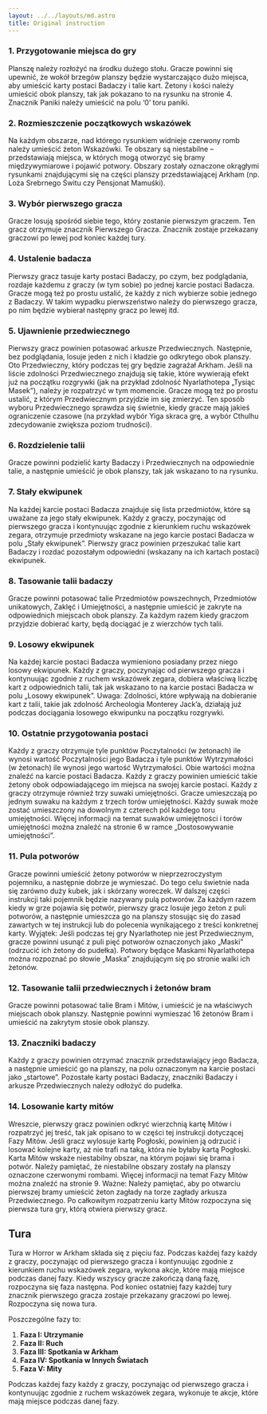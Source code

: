 ```yaml
---
layout: ../../layouts/md.astro
title: Original instruction
---
```


### 1. Przygotowanie miejsca do gry
Planszę należy rozłożyć na środku dużego stołu. Gracze powinni się upewnić, że wokół brzegów planszy będzie wystarczająco dużo miejsca, aby umieścić karty postaci Badaczy i talie kart. Żetony i kości należy umieścić obok planszy, tak jak pokazano to na rysunku na stronie 4. Znacznik Paniki należy umieścić na polu ‘0’ toru paniki.

### 2. Rozmieszczenie początkowych wskazówek
Na każdym obszarze, nad którego rysunkiem widnieje czerwony romb należy umieścić żeton Wskazówki. Te obszary są niestabilne – przedstawiają miejsca, w których mogą otworzyć się bramy międzywymiarowe i pojawić potwory. Obszary zostały oznaczone okrągłymi rysunkami znajdującymi się na części planszy przedstawiającej Arkham (np. Loża Srebrnego Świtu czy Pensjonat Mamuśki).

### 3. Wybór pierwszego gracza
Gracze losują spośród siebie tego, który zostanie pierwszym graczem. Ten gracz otrzymuje znacznik Pierwszego Gracza. Znacznik zostaje przekazany graczowi po lewej pod koniec każdej tury.

### 4. Ustalenie badacza
Pierwszy gracz tasuje karty postaci Badaczy, po czym, bez podglądania, rozdaje każdemu z graczy (w tym sobie) po jednej karcie postaci Badacza. Gracze mogą też po prostu ustalić, że każdy z nich wybierze sobie jednego z Badaczy. W takim wypadku pierwszeństwo należy do pierwszego gracza, po nim będzie wybierał następny gracz po lewej itd.

### 5. Ujawnienie przedwiecznego
Pierwszy gracz powinien potasować arkusze Przedwiecznych. Następnie, bez podglądania, losuje jeden z nich i kładzie go odkrytego obok planszy. Oto Przedwieczny, który podczas tej gry będzie zagrażał Arkham. Jeśli na liście zdolności Przedwiecznego znajdują się takie, które wywierają efekt już na początku rozgrywki (jak na przykład zdolność Nyarlathotepa „Tysiąc Masek”), należy je rozpatrzyć w tym momencie. Gracze mogą też po prostu ustalić, z którym Przedwiecznym przyjdzie im się zmierzyć. Ten sposób wyboru Przedwiecznego sprawdza się świetnie, kiedy gracze mają jakieś ograniczenie czasowe (na przykład wybór Yiga skraca grę, a wybór Cthulhu zdecydowanie zwiększa poziom trudności).

### 6. Rozdzielenie talii
Gracze powinni podzielić karty Badaczy i Przedwiecznych na odpowiednie talie, a następnie umieścić je obok planszy, tak jak wskazano to na rysunku.

### 7. Stały ekwipunek
Na każdej karcie postaci Badacza znajduje się lista przedmiotów, które są uważane za jego stały ekwipunek. Każdy z graczy, poczynając od pierwszego gracza i kontynuując zgodnie z kierunkiem ruchu wskazówek zegara, otrzymuje przedmioty wskazane na jego karcie postaci Badacza w polu „Stały ekwipunek”. Pierwszy gracz powinien przeszukać talie kart Badaczy i rozdać pozostałym odpowiedni (wskazany na ich kartach postaci) ekwipunek.

### 8. Tasowanie talii badaczy
Gracze powinni potasować talie Przedmiotów powszechnych, Przedmiotów unikatowych, Zaklęć i Umiejętności, a następnie umieścić je zakryte na odpowiednich miejscach obok planszy. Za każdym razem kiedy graczom przyjdzie dobierać karty, będą dociągać je z wierzchów tych talii.

### 9. Losowy ekwipunek
Na każdej karcie postaci Badacza wymieniono posiadany przez niego losowy ekwipunek. Każdy z graczy, poczynając od pierwszego gracza i kontynuując zgodnie z ruchem wskazówek zegara, dobiera właściwą liczbę kart z odpowiednich talii, tak jak wskazano to na karcie postaci Badacza w polu „Losowy ekwipunek”. Uwaga: Zdolności, które wpływają na dobieranie kart z talii, takie jak zdolność Archeologia Monterey Jack’a, działają już podczas dociągania losowego ekwipunku na początku rozgrywki.

### 10. Ostatnie przygotowania postaci
Każdy z graczy otrzymuje tyle punktów Poczytalności (w żetonach) ile wynosi wartość Poczytalności jego Badacza i tyle punktów Wytrzymałości (w żetonach) ile wynosi jego wartość Wytrzymałości. Obie wartości można znaleźć na karcie postaci Badacza. Każdy z graczy powinien umieścić takie żetony obok odpowiadającego im miejsca na swojej karcie postaci. Każdy z graczy otrzymuje również trzy suwaki umiejętności. Gracze umieszczają po jednym suwaku na każdym z trzech torów umiejętności. Każdy suwak może zostać umieszczony na dowolnym z czterech pól każdego toru umiejętności. Więcej informacji na temat suwaków umiejętności i torów umiejętności można znaleźć na stronie 6 w ramce „Dostosowywanie umiejętności”.

### 11. Pula potworów
Gracze powinni umieścić żetony potworów w nieprzezroczystym pojemniku, a następnie dobrze je wymieszać. Do tego celu świetnie nada się zarówno duży kubek, jak i skórzany woreczek. W dalszej części instrukcji taki pojemnik będzie nazywany pulą potworów. Za każdym razem kiedy w grze pojawia się potwór, pierwszy gracz losuje jego żeton z puli potworów, a następnie umieszcza go na planszy stosując się do zasad zawartych w tej instrukcji lub do polecenia wynikającego z treści konkretnej karty. Wyjątek: Jeśli podczas tej gry Nyarlathotep nie jest Przedwiecznym, gracze powinni usunąć z puli pięć potworów oznaczonych jako „Maski” (odrzucić ich żetony do pudełka). Potwory będące Maskami Nyarlathotepa można rozpoznać po słowie „Maska” znajdującym się po stronie walki ich żetonów.

### 12. Tasowanie talii przedwiecznych i żetonów bram
Gracze powinni potasować talie Bram i Mitów, i umieścić je na właściwych miejscach obok planszy. Następnie powinni wymieszać 16 żetonów Bram i umieścić na zakrytym stosie obok planszy.

### 13. Znaczniki badaczy
Każdy z graczy powinien otrzymać znacznik przedstawiający jego Badacza, a następnie umieścić go na planszy, na polu oznaczonym na karcie postaci jako „startowe”. Pozostałe karty postaci Badaczy, znaczniki Badaczy i arkusze Przedwiecznych należy odłożyć do pudełka.

### 14. Losowanie karty mitów
Wreszcie, pierwszy gracz powinien odkryć wierzchnią kartę Mitów i rozpatrzyć jej treść, tak jak opisano to w części tej instrukcji dotyczącej Fazy Mitów. Jeśli gracz wylosuje kartę Pogłoski, powinien ją odrzucić i losować kolejne karty, aż nie trafi na taką, która nie byłaby kartą Pogłoski. Karta Mitów wskaże niestabilny obszar, na którym pojawi się brama i potwór. Należy pamiętać, że niestabilne obszary zostały na planszy oznaczone czerwonymi rombami. Więcej informacji na temat Fazy Mitów można znaleźć na stronie 9. Ważne: Należy pamiętać, aby po otwarciu pierwszej bramy umieścić żeton zagłady na torze zagłady arkusza Przedwiecznego. Po całkowitym rozpatrzeniu karty Mitów rozpoczyna się pierwsza tura gry, którą otwiera pierwszy gracz.

## Tura
Tura w Horror w Arkham składa się z pięciu faz. Podczas każdej fazy każdy z graczy, poczynając od pierwszego gracza i kontynuując zgodnie z kierunkiem ruchu wskazówek zegara, wykona akcje, które mają miejsce podczas danej fazy. Kiedy wszyscy gracze zakończą daną fazę, rozpoczyna się faza następna. Pod koniec ostatniej fazy każdej tury znacznik pierwszego gracza zostaje przekazany graczowi po lewej. Rozpoczyna się nowa tura. 

Poszczególne fazy to:

1. **Faza I: Utrzymanie**
2. **Faza II: Ruch**
3. **Faza III: Spotkania w Arkham**
4. **Faza IV: Spotkania w Innych Światach**
5. **Faza V: Mity**

<Notice>
Podczas każdej fazy każdy z graczy, poczynając od pierwszego gracza i kontynuując zgodnie z ruchem wskazówek zegara, wykonuje te akcje, które mają miejsce podczas danej fazy.
</Notice>